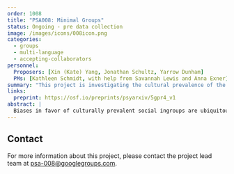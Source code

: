 ```yaml
---
order: 1008
title: "PSA008: Minimal Groups"
status: Ongoing - pre data collection
image: /images/icons/008icon.png
categories:
  - groups
  - multi-language
  - accepting-collaborators
personnel:
  Proposers: [Xin (Kate) Yang, Jonathan Schultz, Yarrow Dunham]
  PMs: [Kathleen Schmidt, with help from Savannah Lewis and Anna Exner]
summary: "This project is investigating the cultural prevalence of the minimal group effect and comparing it to two forms of real-group bias."
links:
  preprint: https://osf.io/preprints/psyarxiv/5gpr4_v1
abstract: |
  Biases in favor of culturally prevalent social ingroups are ubiquitous, but random assignment to arbitrary experimentally created social groups is also sufficient to create ingroup biases (i.e., the minimal group effect; MGE). The extent to which ingroup bias arises from specific social contexts versus more general psychological tendencies remains unclear. This registered report focuses on three questions. First, how culturally prevalent is the MGE? Second, how do critical cultural and individual factors moderate its strength? Third, does the MGE meaningfully relate to culturally salient real-world ingroup biases? We compare the MGE to bias in favor of a family member (first cousin) and a national ingroup member. We propose to recruit a sample of more than 200 participants in each of more than 50 nations to examine these questions and advance our understanding of the psychological foundations and cultural prevalence of ingroup bias. 
---
```


## Contact

For more information about this project, please contact the project lead team at [psa-008@googlegroups.com](psa-008@googlegroups.com).
